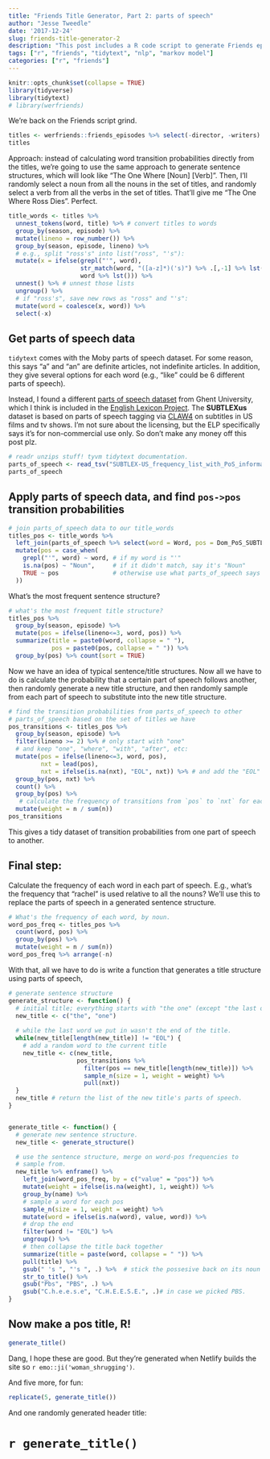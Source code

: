 ```yaml
---
title: "Friends Title Generator, Part 2: parts of speech"
author: "Jesse Tweedle"
date: '2017-12-24'
slug: friends-title-generator-2
description: "This post includes a R code script to generate Friends episode titles, focusing on using parts of speech."
tags: ["r", "friends", "tidytext", "nlp", "markov model"]
categories: ["r", "friends"]
---
```


```r
knitr::opts_chunk$set(collapse = TRUE)
library(tidyverse)
library(tidytext)
# library(werfriends)
```

We're back on the Friends script grind. 

``` r
titles <- werfriends::friends_episodes %>% select(-director, -writers)
titles
```

Approach: instead of calculating word transition probabilities directly from the titles, we're going to use the same approach to generate sentence structures, which will look like "The One Where [Noun] [Verb]". Then, I'll randomly select a noun from all the nouns in the set of titles, and randomly select a verb from all the verbs in the set of titles. That'll give me "The One Where Ross Dies". Perfect.

``` r
title_words <- titles %>% 
  unnest_tokens(word, title) %>% # convert titles to words
  group_by(season, episode) %>% 
  mutate(lineno = row_number()) %>% 
  group_by(season, episode, lineno) %>%
  # e.g., split "ross's" into list("ross", "'s"):
  mutate(x = ifelse(grepl("'", word), 
                    str_match(word, "([a-z]*)('s)") %>% .[,-1] %>% lst(),
                    word %>% lst())) %>% 
  unnest() %>% # unnest those lists
  ungroup() %>% 
  # if "ross's", save new rows as "ross" and "'s":
  mutate(word = coalesce(x, word)) %>% 
  select(-x)
```

## Get parts of speech data

`tidytext` comes with the Moby parts of speech dataset. For some reason, this says "a" and "an" are definite articles, not indefinite articles. In addition, they give several options for each word (e.g., "like" could be 6 different parts of speech).

Instead, I found a different [parts of speech dataset](https://www.ugent.be/pp/experimentele-psychologie/en/research/documents/subtlexus/overview.htm) from Ghent University, which I think is included in the [English Lexicon Project](http://elexicon.wustl.edu/). The **SUBTLEXus** dataset is based on parts of speech tagging via [CLAW4](http://ucrel.lancs.ac.uk/claws/) on subtitles in US films and tv shows. I'm not sure about the licensing, but the ELP specifically says it's for non-commercial use only. So don't make any money off this post plz.

``` r
# readr unzips stuff! tyvm tidytext documentation.
parts_of_speech <- read_tsv("SUBTLEX-US_frequency_list_with_PoS_information_final_text_version.zip")
parts_of_speech
```

## Apply parts of speech data, and find `pos->pos` transition probabilities

``` r
# join parts_of_speech data to our title_words
titles_pos <- title_words %>% 
  left_join(parts_of_speech %>% select(word = Word, pos = Dom_PoS_SUBTLEX)) %>%
  mutate(pos = case_when(
    grepl("'", word) ~ word, # if my word is "'"
    is.na(pos) ~ "Noun",     # if it didn't match, say it's "Noun"
    TRUE ~ pos               # otherwise use what parts_of_speech says 
  )) 
```

What's the most frequent sentence structure?

``` r
# what's the most frequent title structure?
titles_pos %>% 
  group_by(season, episode) %>%
  mutate(pos = ifelse(lineno<=3, word, pos)) %>% 
  summarize(title = paste0(word, collapse = " "),
            pos = paste0(pos, collapse = " ")) %>% 
  group_by(pos) %>% count(sort = TRUE)
```

Now we have an idea of typical sentence/title structures. Now all we have to do is calculate the probability that a certain part of speech follows another, then randomly generate a new title structure, and then randomly sample from each part of speech to substitute into the new title structure.

``` r
# find the transition probabilities from parts_of_speech to other
# parts_of_speech based on the set of titles we have
pos_transitions <- titles_pos %>% 
  group_by(season, episode) %>%
  filter(lineno >= 2) %>% # only start with "one"
  # and keep "one", "where", "with", "after", etc:
  mutate(pos = ifelse(lineno<=3, word, pos), 
         nxt = lead(pos), 
         nxt = ifelse(is.na(nxt), "EOL", nxt)) %>% # and add the "EOL" character
  group_by(pos, nxt) %>% 
  count() %>% 
  group_by(pos) %>% 
   # calculate the frequency of transitions from `pos` to `nxt` for each `pos`
  mutate(weight = n / sum(n))
pos_transitions
```

This gives a tidy dataset of transition probabilities from one part of speech to another.

## Final step:

Calculate the frequency of each word in each part of speech. E.g., what's the frequency that "rachel" is used relative to all the nouns? We'll use this to replace the parts of speech in a generated sentence structure.

``` r
# What's the frequency of each word, by noun.
word_pos_freq <- titles_pos %>% 
  count(word, pos) %>% 
  group_by(pos) %>% 
  mutate(weight = n / sum(n))
word_pos_freq %>% arrange(-n)
```

With that, all we have to do is write a function that generates a title structure using parts of speech, 

``` r
# generate sentence structure
generate_structure <- function() {
  # initial title; everything starts with "the one" (except "the last one"s).
  new_title <- c("the", "one")
  
  # while the last word we put in wasn't the end of the title.
  while(new_title[length(new_title)] != "EOL") {
    # add a random word to the current title
    new_title <- c(new_title, 
                   pos_transitions %>% 
                     filter(pos == new_title[length(new_title)]) %>% 
                     sample_n(size = 1, weight = weight) %>% 
                     pull(nxt))
  }
  new_title # return the list of the new title's parts of speech.
}


generate_title <- function() {
  # generate new sentence structure.
  new_title <- generate_structure()

  # use the sentence structure, merge on word-pos frequencies to 
  # sample from.
  new_title %>% enframe() %>% 
    left_join(word_pos_freq, by = c("value" = "pos")) %>% 
    mutate(weight = ifelse(is.na(weight), 1, weight)) %>% 
    group_by(name) %>% 
    # sample a word for each pos
    sample_n(size = 1, weight = weight) %>% 
    mutate(word = ifelse(is.na(word), value, word)) %>% 
    # drop the end
    filter(word != "EOL") %>% 
    ungroup() %>% 
    # then collapse the title back together
    summarize(title = paste(word, collapse = " ")) %>% 
    pull(title) %>% 
    gsub(" 's ", "'s ", .) %>%  # stick the possesive back on its noun
    str_to_title() %>%
    gsub("Pbs", "PBS", .) %>% 
    gsub("C.h.e.e.s.e", "C.H.E.E.S.E.", .)# in case we picked PBS.
}
```

## Now make a pos title, R!

``` r
generate_title() 
```

Dang, I hope these are good. But they're generated when Netlify builds the site so `r emo::ji('woman_shrugging')`.

And five more, for fun:
```r
replicate(5, generate_title())
```

And one randomly generated header title:

# `r generate_title()`

